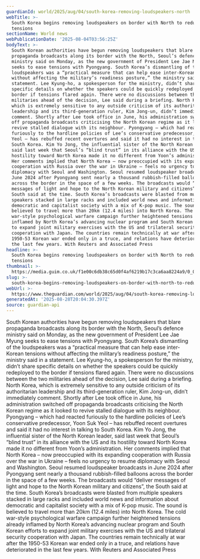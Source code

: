 ```yaml
---
guardianId: world/2025/aug/04/south-korea-removing-loudspeakers-north
webTitle: >-
  South Korea begins removing loudspeakers on border with North to reduce
  tensions
sectionName: World news
webPublicationDate: '2025-08-04T03:56:25Z'
bodyText: >-
  South Korean authorities have begun removing loudspeakers that blare
  propaganda broadcasts along its border with the North, Seoul’s defence
  ministry said on Monday, as the new government of President Lee Jae Myung
  seeks to ease tensions with Pyongyang. South Korea’s dismantling of the
  loudspeakers was a “practical measure that can help ease inter-Korean tensions
  without affecting the military’s readiness posture,” the ministry said in a
  statement. Lee Kyung-ho, a spokesperson for the ministry, didn’t share
  specific details on whether the speakers could be quickly redeployed to the
  border if tensions flared again. There were no discussions between the two
  militaries ahead of the decision, Lee said during a briefing. North Korea,
  which is extremely sensitive to any outside criticism of its authoritarian
  leadership and its third-generation ruler, Kim Jong-un, didn’t immediately
  comment. Shortly after Lee took office in June, his administration switched
  off propaganda broadcasts criticising the North Korean regime as it looked to
  revive stalled dialogue with its neighbour. Pyongyang – which had reacted
  furiously to the hardline policies of Lee’s conservative predecessor, Yoon Suk
  Yeol – has rebuffed recent overtures and said it had no interest in talking to
  South Korea. Kim Yo Jong, the influential sister of the North Korean leader,
  said last week that Seoul’s “blind trust” in its alliance with the US and its
  hostility toward North Korea made it no different from Yoon’s administration.
  Her comments implied that North Korea – now preoccupied with its expanding
  cooperation with Russia over the war in Ukraine – feels no urgency to resume
  diplomacy with Seoul and Washington. Seoul resumed loudspeaker broadcasts in
  June 2024 after Pyongyang sent nearly a thousand rubbish-filled balloons
  across the border in the space of a few weeks. The broadcasts would “deliver
  messages of light and hope to the North Korean military and citizens”, the
  South said at the time. South Korea’s broadcasts were blasted from multiple
  speakers stacked in large racks and included world news and information about
  democratic and capitalist society with a mix of K-pop music. The sound is
  believed to travel more than 20km (12.4 miles) into North Korea. The cold
  war-style psychological warfare campaign further heightened tensions already
  inflamed by North Korea’s advancing nuclear program and South Korean efforts
  to expand joint military exercises with the US and trilateral security
  cooperation with Japan. The countries remain technically at war after the
  1950-53 Korean war ended only in a truce, and relations have deteriorated in
  the last few years. With Reuters and Associated Press
headline: >-
  South Korea begins removing loudspeakers on border with North to reduce
  tensions
thumbnail: >-
  https://media.guim.co.uk/f1e00c6db38c65d0f4af6219b17c3ca6aa8224a9/0_0_3750_3000/500.jpg
slug: >-
  south-korea-begins-removing-loudspeakers-on-border-with-north-to-reduce-tensions
webUrl: >-
  https://www.theguardian.com/world/2025/aug/04/south-korea-removing-loudspeakers-north
generatedAt: '2025-08-28T20:04:30.397Z'
source: guardian-api
---
```

South Korean authorities have begun removing loudspeakers that blare propaganda broadcasts along its border with the North, Seoul’s defence ministry said on Monday, as the new government of President Lee Jae Myung seeks to ease tensions with Pyongyang. South Korea’s dismantling of the loudspeakers was a “practical measure that can help ease inter-Korean tensions without affecting the military’s readiness posture,” the ministry said in a statement. Lee Kyung-ho, a spokesperson for the ministry, didn’t share specific details on whether the speakers could be quickly redeployed to the border if tensions flared again. There were no discussions between the two militaries ahead of the decision, Lee said during a briefing. North Korea, which is extremely sensitive to any outside criticism of its authoritarian leadership and its third-generation ruler, Kim Jong-un, didn’t immediately comment. Shortly after Lee took office in June, his administration switched off propaganda broadcasts criticising the North Korean regime as it looked to revive stalled dialogue with its neighbour. Pyongyang – which had reacted furiously to the hardline policies of Lee’s conservative predecessor, Yoon Suk Yeol – has rebuffed recent overtures and said it had no interest in talking to South Korea. Kim Yo Jong, the influential sister of the North Korean leader, said last week that Seoul’s “blind trust” in its alliance with the US and its hostility toward North Korea made it no different from Yoon’s administration. Her comments implied that North Korea – now preoccupied with its expanding cooperation with Russia over the war in Ukraine – feels no urgency to resume diplomacy with Seoul and Washington. Seoul resumed loudspeaker broadcasts in June 2024 after Pyongyang sent nearly a thousand rubbish-filled balloons across the border in the space of a few weeks. The broadcasts would “deliver messages of light and hope to the North Korean military and citizens”, the South said at the time. South Korea’s broadcasts were blasted from multiple speakers stacked in large racks and included world news and information about democratic and capitalist society with a mix of K-pop music. The sound is believed to travel more than 20km (12.4 miles) into North Korea. The cold war-style psychological warfare campaign further heightened tensions already inflamed by North Korea’s advancing nuclear program and South Korean efforts to expand joint military exercises with the US and trilateral security cooperation with Japan. The countries remain technically at war after the 1950-53 Korean war ended only in a truce, and relations have deteriorated in the last few years. With Reuters and Associated Press
